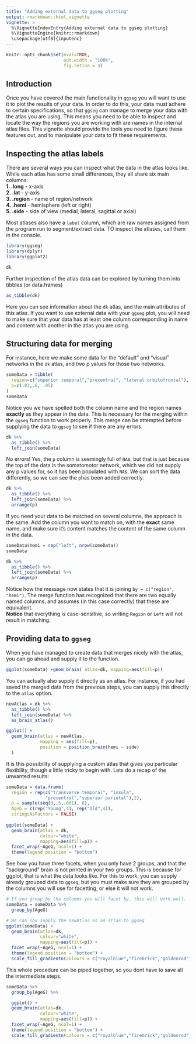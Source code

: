 ```yaml
---
title: "Adding external data to ggseg plotting"
output: rmarkdown::html_vignette
vignette: >
  %\VignetteIndexEntry{Adding external data to ggseg plotting}
  %\VignetteEngine{knitr::rmarkdown}
  \usepackage[utf8]{inputenc}
---
```


```r
knitr::opts_chunk$set(eval=TRUE, 
                      out.width = "100%", 
                      fig.retina = 3)
```

## Introduction
Once you have covered the main functionality in `ggseg` you will want to use it to plot the results of your data. 
In order to do this, your data must adhere to certain specifications, so that `ggseg` can manage to merge your data with the atlas you are using.
This means you need to be able to inspect and locate the way the regions you are working with are names in the internal atlas files.
This vignette should provide the tools you need to figure these features out, and to manipulate your data to fit these requirements.

## Inspecting the atlas labels
There are several ways you can inspect what the data in the atlas looks like.
While each atlas has some small differences, they all share six main columns:  
**1. .long** - x-axis  
**2. .lat **- y-axis  
**3. .region **- name of region/network  
**4. .hemi** - hemisphere (left or right)  
**5. .side** - side of view (medial, lateral, sagittal or axial)  

Most atlases also have a `label` column, which are raw names assigned from the program run to segment/extract data.
TO inspect the atlases, call them in the console.

```r
library(ggseg)
library(dplyr)
library(ggplot2)

dk
```

Further inspection of the atlas data can be explored by turning them into tibbles (or data.frames)

```r
as_tibble(dk)

```

Here you can see information about the `dk` atlas, and the main attributes of this atlas. 
If you want to use external data with your `ggseg` plot, you will need to make sure that your data has at least one column corresponding in name and content with another in the atlas you are using. 

## Structuring data for merging
For instance, here we make some data for the "default" and "visual" networks in the `dk` atlas, and two p values for those two networks.

```r
someData = tibble(
  region=c("superior temporal","precentral", "lateral orbitofrontal"),
  p=c(.03,.6, .05)
)
someData
```

Notice you we have spelled both the column name and the region names **exactly** as they appear in the data. 
This is necessary for the merging within the `ggseg` function to work properly.
This merge can be attempted before supplying the data to `ggseg` to see if there are any errors.

```r
dk %>% 
  as_tibble() %>% 
  left_join(someData)
```

No errors!
Yes, the `p` column is seemingly full of `NA`s, but that is just because the top of the data is the somatomotor network, which we did not supply any p values for, so it has been populated with `NA`s.
We can sort the data differently, so we can see the `p`has been added correctly.

```r
dk %>% 
  as_tibble() %>% 
  left_join(someData) %>% 
  arrange(p)
```

If you need your data to be matched on several columns, the approach is the same. 
Add the column you want to match on, with the **exact** same name, and make sure it's content matches the content of the same column in the data.

```r
someData$hemi = rep("left", nrow(someData))
someData

dk %>% 
  as_tibble() %>% 
  left_join(someData) %>% 
  arrange(p)
```

Notice how the message now states that it is joining `by = c("region", "hemi")`.
The merge function has recognized that there are two equally named columns, and assumes (in this case correctly) that these are equivalent.  
**Notice** that everything is case-sensitive, so writing `Region` or `Left` will not result in matching.

## Providing data to `ggseg`
When you have managed to create data that merges nicely with the atlas, you can go ahead and supply it to the function.

```r
ggplot(someData) +geom_brain( atlas=dk, mapping=aes(fill=p))
```

You can actually also supply it directly as an atlas. 
For instance, if you had saved the merged data from the previous steps, you can supply this directly to the `atlas` option.

```r
newAtlas = dk %>% 
  as_tibble() %>% 
  left_join(someData) %>% 
  as_brain_atlas()

ggplot() +
  geom_brain(atlas = newAtlas, 
             mapping = aes(fill=p), 
             position = position_brain(hemi ~ side)
  )
```

It is this possibility of supplying a custom atlas that gives you particular flexibility, though a little tricky to begin with.
Lets do a recap of the unwanted results:

```r
someData = data.frame(
  region = rep(c("transverse temporal", "insula",
               "precentral","superior parietal"),2), 
  p = sample(seq(0,.5,.001), 8),
  AgeG = c(rep("Young",4), rep("Old",4)),
  stringsAsFactors = FALSE)
  
ggplot(someData) +   
  geom_brain(atlas = dk, 
             colour="white", 
             mapping=aes(fill=p)) +
  facet_wrap(~AgeG, ncol=1) +
  theme(legend.position = "bottom")

```

See how you have three facets, when you only have 2 groups, and that the "background"  brain is not printed in your two groups. 
This is because for ggplot, that is what the data looks like.
For this to work, you can supply already grouped data to `ggseg`, but you must make sure they are grouped by the columns you will use for facetting, or else it will not work. 

```r
# If you group_by the columns you will facet by, this will work well.
someData = someData %>% 
  group_by(AgeG)

# We can now supply the newAtlas as an atlas to ggseg
ggplot(someData) +
  geom_brain(atlas=dk, 
             colour="white",
             mapping=aes(fill=p)) +
  facet_wrap(~AgeG, ncol=1) +
  theme(legend.position = "bottom") +
  scale_fill_gradientn(colours = c("royalblue","firebrick","goldenrod"),na.value="grey")
```


This whole procedure can be piped together, so you dont have to save all the intermediate steps.

```r
someData %>% 
  group_by(AgeG) %>% 

  ggplot() +
  geom_brain(atlas=dk, 
             colour="white", 
             mapping=aes(fill=p)) +
  facet_wrap(~AgeG, ncol=1) +
  theme(legend.position = "bottom") +
  scale_fill_gradientn(colours = c("royalblue","firebrick","goldenrod"),na.value="grey")
```

